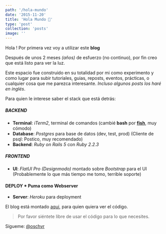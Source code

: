 ```yaml
---
path: '/hola-mundo'
date: '2015-11-20'
title: 'Hola Mundo 👏'
type: 'post'
collection: 'posts'
image: ''
---
```


Hola ! Por primera vez voy a utilizar este **blog**

Después de unos 2 meses _(años)_ de esfuerzo (no continuo), por fin creo que está listo para ver la luz.

Este espacio fue construido en su totalidad por mi como experimento y como lugar para subir tutoriales, guias, reposts, eventos, prácticas, o cualquier cosa que me parezca interesante. _Incluso algunos posts los haré en inglés_.

Para quien le interese saber el stack que está detrás:

##### BACKEND

- **Terminal**: _iTerm2_, terminal de comandos (cambié **bash** por **[fish](https://fishshell.com/)**, muy cómodo)
- **Database**: _Postgres_ para base de datos (dev, test, prod) (Cliente de psql: Postico, muy recomendado)
- **Backend**: _Ruby on Rails 5_ con _Ruby 2.2.3_

##### FRONTEND

- **UI**: _FlatUI Pro (Designmodo)_ montado sobre _Bootstrap_ para el UI (Probablemente lo que más tiempo me tomo, terrible soporte)

#### DEPLOY \* Puma como Webserver

- **Server**: _Heroku_ para deployment

El blog está montado [aqui](https://github.com/oschvr/blog), para quien quiera ver el código.

> Por favor siéntete libre de usar el código para lo que necesites.

Sígueme: [@oschvr](https://twitter.com/oschvr)

